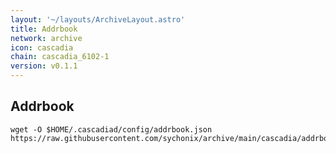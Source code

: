 ```yaml
---
layout: '~/layouts/ArchiveLayout.astro'
title: Addrbook
network: archive
icon: cascadia
chain: cascadia_6102-1
version: v0.1.1
---
```

## Addrbook

```
wget -O $HOME/.cascadiad/config/addrbook.json https://raw.githubusercontent.com/sychonix/archive/main/cascadia/addrbook.json
```

